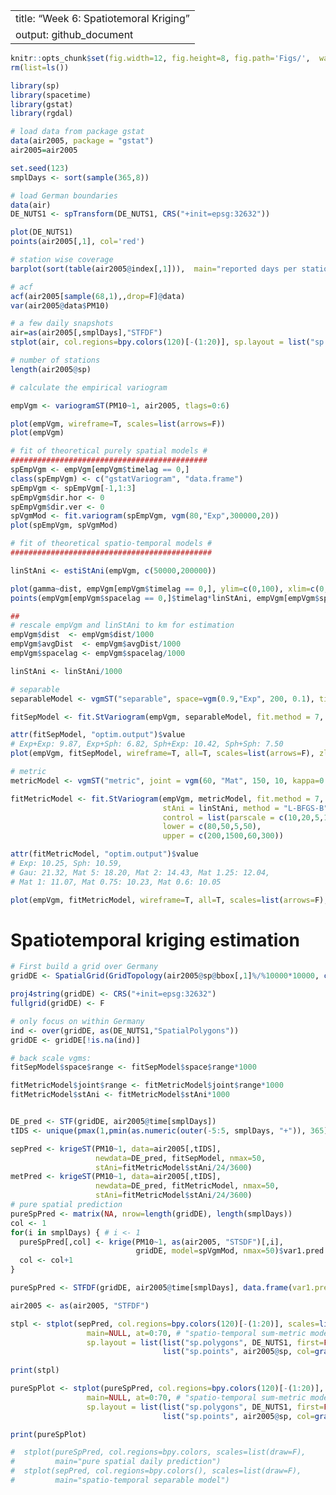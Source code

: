 --
title: "Week 6: Spatiotemoral Kriging"
output: github_document
---
```r
knitr::opts_chunk$set(fig.width=12, fig.height=8, fig.path='Figs/',  warning=FALSE, message=FALSE)
rm(list=ls())
```

```r
library(sp)
library(spacetime)
library(gstat)
library(rgdal)

# load data from package gstat
data(air2005, package = "gstat")
air2005=air2005

set.seed(123)
smplDays <- sort(sample(365,8))

# load German boundaries
data(air)
DE_NUTS1 <- spTransform(DE_NUTS1, CRS("+init=epsg:32632"))

plot(DE_NUTS1)
points(air2005[,1], col='red')

# station wise coverage
barplot(sort(table(air2005@index[,1])),  main="reported days per station", ylab="number of days", xaxt="n")

# acf
acf(air2005[sample(68,1),,drop=F]@data)
var(air2005@data$PM10)

# a few daily snapshots
air=as(air2005[,smplDays],"STFDF")
stplot(air, col.regions=bpy.colors(120)[-(1:20)], sp.layout = list("sp.polygons", DE_NUTS1), scales=list(draw=F), key.space="right", colorkey=T, cuts=0:70, main=NULL)

# number of stations
length(air2005@sp)

# calculate the empirical variogram

empVgm <- variogramST(PM10~1, air2005, tlags=0:6)

plot(empVgm, wireframe=T, scales=list(arrows=F))
plot(empVgm)

# fit of theoretical purely spatial models #
############################################
spEmpVgm <- empVgm[empVgm$timelag == 0,]
class(spEmpVgm) <- c("gstatVariogram", "data.frame")
spEmpVgm <- spEmpVgm[-1,1:3]
spEmpVgm$dir.hor <- 0
spEmpVgm$dir.ver <- 0
spVgmMod <- fit.variogram(spEmpVgm, vgm(80,"Exp",300000,20))
plot(spEmpVgm, spVgmMod)

# fit of theoretical spatio-temporal models #
#############################################

linStAni <- estiStAni(empVgm, c(50000,200000))

plot(gamma~dist, empVgm[empVgm$timelag == 0,], ylim=c(0,100), xlim=c(0,800000))
points(empVgm[empVgm$spacelag == 0,]$timelag*linStAni, empVgm[empVgm$spacelag == 0,]$gamma, col="red")

##
# rescale empVgm and linStAni to km for estimation
empVgm$dist  <- empVgm$dist/1000
empVgm$avgDist  <- empVgm$avgDist/1000
empVgm$spacelag <- empVgm$spacelag/1000

linStAni <- linStAni/1000

# separable
separableModel <- vgmST("separable", space=vgm(0.9,"Exp", 200, 0.1), time =vgm(0.9,"Sph", 3.5, 0.1), sill=120)

fitSepModel <- fit.StVariogram(empVgm, separableModel, fit.method = 7, stAni = linStAni, method = "L-BFGS-B", control = list(parscale=c(100,1,10,1,100)), lower = c(10,0,.1,0,0.1), upper = c(2000,1,12,1,200))

attr(fitSepModel, "optim.output")$value
# Exp+Exp: 9.87, Exp+Sph: 6.82, Sph+Exp: 10.42, Sph+Sph: 7.50
plot(empVgm, fitSepModel, wireframe=T, all=T, scales=list(arrows=F), zlim=c(0,135))

# metric
metricModel <- vgmST("metric", joint = vgm(60, "Mat", 150, 10, kappa=0.6), stAni = 60)

fitMetricModel <- fit.StVariogram(empVgm, metricModel, fit.method = 7,
                                  stAni = linStAni, method = "L-BFGS-B",
                                  control = list(parscale = c(10,20,5,10)),
                                  lower = c(80,50,5,50),
                                  upper = c(200,1500,60,300))

attr(fitMetricModel, "optim.output")$value 
# Exp: 10.25, Sph: 10.59,
# Gau: 21.32, Mat 5: 18.20, Mat 2: 14.43, Mat 1.25: 12.04,
# Mat 1: 11.07, Mat 0.75: 10.23, Mat 0.6: 10.05

plot(empVgm, fitMetricModel, wireframe=T, all=T, scales=list(arrows=F), zlim=c(0,135))
```

# Spatiotemporal kriging estimation

```r

# First build a grid over Germany
gridDE <- SpatialGrid(GridTopology(air2005@sp@bbox[,1]%/%10000*10000, c(10000,10000), cells.dim=ceiling(apply(air2005@sp@bbox,1,diff)/20000)))

proj4string(gridDE) <- CRS("+init=epsg:32632")
fullgrid(gridDE) <- F

# only focus on within Germany
ind <- over(gridDE, as(DE_NUTS1,"SpatialPolygons"))
gridDE <- gridDE[!is.na(ind)]

# back scale vgms:
fitSepModel$space$range <- fitSepModel$space$range*1000

fitMetricModel$joint$range <- fitMetricModel$joint$range*1000
fitMetricModel$stAni <- fitMetricModel$stAni*1000


DE_pred <- STF(gridDE, air2005@time[smplDays])
tIDS <- unique(pmax(1,pmin(as.numeric(outer(-5:5, smplDays, "+")), 365)))

sepPred <- krigeST(PM10~1, data=air2005[,tIDS], 
                   newdata=DE_pred, fitSepModel, nmax=50,
                   stAni=fitMetricModel$stAni/24/3600)
metPred <- krigeST(PM10~1, data=air2005[,tIDS], 
                   newdata=DE_pred, fitMetricModel, nmax=50,
                   stAni=fitMetricModel$stAni/24/3600)
# pure spatial prediction
pureSpPred <- matrix(NA, nrow=length(gridDE), length(smplDays))
col <- 1
for(i in smplDays) { # i <- 1
  pureSpPred[,col] <- krige(PM10~1, as(air2005, "STSDF")[,i],
                            gridDE, model=spVgmMod, nmax=50)$var1.pred
  col <- col+1
}

pureSpPred <- STFDF(gridDE, air2005@time[smplDays], data.frame(var1.pred = as.numeric(pureSpPred)))

air2005 <- as(air2005, "STFDF")

stpl <- stplot(sepPred, col.regions=bpy.colors(120)[-(1:20)], scales=list(draw=F),
                 main=NULL, at=0:70, # "spatio-temporal sum-metric model"
                 sp.layout = list(list("sp.polygons", DE_NUTS1, first=FALSE, col=gray(0.5)),
                                  list("sp.points", air2005@sp, col=gray(0.25), pch=3, cex=.5)))
  
print(stpl)

pureSpPlot <- stplot(pureSpPred, col.regions=bpy.colors(120)[-(1:20)], scales=list(draw=F),
                 main=NULL, at=0:70, # "spatio-temporal sum-metric model"
                 sp.layout = list(list("sp.polygons", DE_NUTS1, first=FALSE, col=gray(0.5)),
                                  list("sp.points", air2005@sp, col=gray(0.25), pch=3, cex=.5)))

print(pureSpPlot)

#  stplot(pureSpPred, col.regions=bpy.colors, scales=list(draw=F),
#         main="pure spatial daily prediction")
#  stplot(sepPred, col.regions=bpy.colors(), scales=list(draw=F),
#         main="spatio-temporal separable model")

```

